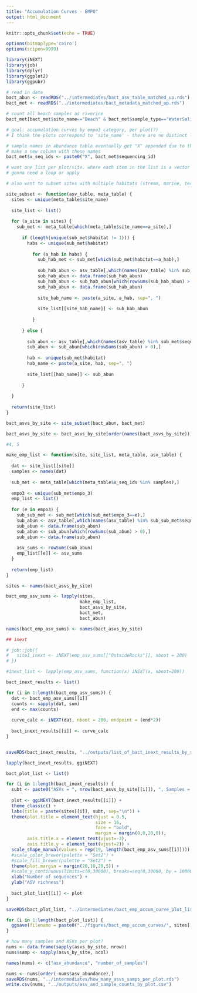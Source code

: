 ```yaml
---
title: "Accumulation Curves - EMPO"
output: html_document
---
```


```r
knitr::opts_chunk$set(echo = TRUE)
```

```r
options(bitmapType='cairo')
options(scipen=9999)
```

```r
library(iNEXT)
library(job)
library(dplyr)
library(ggplot2)
library(ggpubr)
```

```r
# read in data
bact_abun <- readRDS("../intermediates/bact_asv_table_matched_up.rds")
bact_met <- readRDS("../intermediates/bact_metadata_matched_up.rds")

# count all beach samples as riverine
bact_met[bact_met$site_name=="Beach" & bact_met$sample_type=="WaterSaline",]$habitat = "Riverine"

```

```r
# goal: accumulation curves by empo3 category, per plot(?)
# I think the plots correspond to 'site_name' - there are no distinct lat-lon combos within site

# sample names in abundance table eventually get "X" appended due to the colnames being numeric
# make a new column with these names
bact_met$x_seq_ids <- paste0("X", bact_met$sequencing_id)
```

```r
# want one list per plot/site, where each item in the list is a vector of nonzero ASV abundances corresponding to each EMPO3 cateogory
# gonna need a loop or apply

# also want to subset sites with multiple habitats (stream, marine, terrestrial) by habitat type

site_subset <- function(asv_table, meta_table) {
  sites <- unique(meta_table$site_name)
  
  site_list <- list()
  
  for (a_site in sites) {
    sub_met <- meta_table[which(meta_table$site_name==a_site),]
    
      if (length(unique(sub_met$habitat != 1))) {
        habs <- unique(sub_met$habitat)
        
          for (a_hab in habs) {
            sub_hab_met <- sub_met[which(sub_met$habitat==a_hab),]
            
            sub_hab_abun <- asv_table[,which(names(asv_table) %in% sub_hab_met$sequencing_id)]
            sub_hab_abun <- data.frame(sub_hab_abun)
            sub_hab_abun <- sub_hab_abun[which(rowSums(sub_hab_abun) > 0),]
            sub_hab_abun <- data.frame(sub_hab_abun)
            
            site_hab_name <- paste(a_site, a_hab, sep=", ")
            
            site_list[[site_hab_name]] <- sub_hab_abun
            
          }
        
      } else {
        
        sub_abun <- asv_table[,which(names(asv_table) %in% sub_met$sequencing_id)]
        sub_abun <- sub_abun[which(rowSums(sub_abun) > 0),]
        
        hab <- unique(sub_met$habitat)
        hab_name <- paste(a_site, hab, sep=", ")
        
        site_list[[hab_name]] <- sub_abun
        
      }
    
  }
  
  return(site_list)
}

bact_asvs_by_site <- site_subset(bact_abun, bact_met)

bact_asvs_by_site <- bact_asvs_by_site[order(names(bact_asvs_by_site))]

#4, 5

make_emp_list <- function(site, site_list, meta_table, asv_table) {
  
  dat <- site_list[[site]]
  samples <- names(dat)
  
  sub_met <- meta_table[which(meta_table$x_seq_ids %in% samples),]
  
  empo3 <- unique(sub_met$empo_3)
  emp_list <- list()
  
  for (e in empo3) {
    sub_sub_met <- sub_met[which(sub_met$empo_3==e),]
    sub_abun <- asv_table[,which(names(asv_table) %in% sub_sub_met$sequencing_id)]
    sub_abun <- data.frame(sub_abun)
    sub_abun <- sub_abun[which(rowSums(sub_abun) > 0),]
    sub_abun <- data.frame(sub_abun)
    
    asv_sums <- rowSums(sub_abun)
    emp_list[[e]] <- asv_sums
  }
  
  return(emp_list)
}

sites <- names(bact_asvs_by_site)

bact_emp_asv_sums <- lapply(sites,
                            make_emp_list,
                            bact_asvs_by_site,
                            bact_met,
                            bact_abun)

names(bact_emp_asv_sums) <- names(bact_asvs_by_site)

```

```r
## inext 

# job::job({
#   site1_inext <- iNEXT(emp_asv_sums[["OutsideRocks"]], nboot = 200) 
# })

#inext_list <- lapply(emp_asv_sums, function(x) iNEXT(x, nboot=200))

bact_inext_results <- list()

for (i in 1:length(bact_emp_asv_sums)) {
  dat <- bact_emp_asv_sums[[i]]
  counts <- sapply(dat, sum)
  end <- max(counts)
  
  curve_calc <- iNEXT(dat, nboot = 200, endpoint = (end*2))
  
  bact_inext_results[[i]] <- curve_calc
}


saveRDS(bact_inext_results, "../outputs/list_of_bact_inext_results_by_site_and_hab.rds")

lapply(bact_inext_results, ggiNEXT)

```

```r

bact_plot_list <- list()

for (i in 1:length(bact_inext_results)) {
  subt <- paste0("ASVs = ", nrow(bact_asvs_by_site[[i]]), ", Samples = ", ncol(bact_asvs_by_site[[i]]))
  
  plot <- ggiNEXT(bact_inext_results[[i]]) +
  theme_classic() +
  labs(title = paste(sites[[i]], subt, sep="\n")) +
  theme(plot.title = element_text(hjust = 0.5,
                                  size = 16,
                                  face = "bold",
                                  margin = margin(0,0,20,0)),
        axis.title.x = element_text(vjust=-2),
        axis.title.y = element_text(vjust=2)) +
  scale_shape_manual(values = rep(19, length(bact_emp_asv_sums[[i]]))) +
  #scale_color_brewer(palette = "Set2") +
  #scale_fill_brewer(palette = "Set2") +
  theme(plot.margin = margin(20,10,20,5)) +
  #scale_y_continuous(limits=c(0,30000), breaks=seq(0,30000, by = 10000)) +
  xlab("Number of sequences") +
  ylab("ASV richness")
  
  bact_plot_list[[i]] <- plot
}

saveRDS(bact_plot_list, "../intermediates/bact_emp_accum_curve_plot_list_with_habitat.rds")

```

```r

for (i in 1:length(bact_plot_list)) {
  ggsave(filename = paste0("../figures/bact_emp_accum_curves/", sites[[i]], "bact_accum_curve_with_hab.png"), plot = bact_plot_list[[i]], width = 8, height = 5)
}

```


```r
# how many samples and ASVs per plot?
nums <- data.frame(sapply(asvs_by_site, nrow))
nums$samp <- sapply(asvs_by_site, ncol)

names(nums) <- c("asv_abundance", "number_of_samples")

nums <- nums[order(-nums$asv_abundance),]
saveRDS(nums, "../intermediates/how_many_asvs_samps_per_plot.rds")
write.csv(nums, "../outputs/asv_and_sample_counts_by_plot.csv")
```








